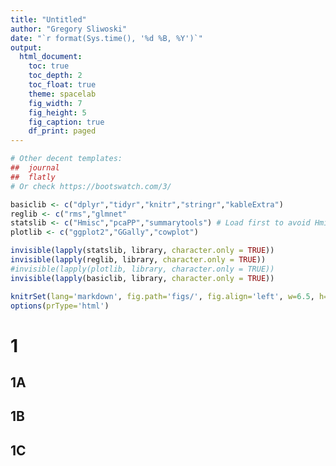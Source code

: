 ```yaml
---
title: "Untitled"
author: "Gregory Sliwoski"
date: "`r format(Sys.time(), '%d %B, %Y')`"
output:
  html_document:
    toc: true
    toc_depth: 2
    toc_float: true
    theme: spacelab
    fig_width: 7
    fig_height: 5
    fig_caption: true
    df_print: paged
---
```

```r
# Other decent templates:
##  journal
##  flatly
# Or check https://bootswatch.com/3/ 
```

```r
basiclib <- c("dplyr","tidyr","knitr","stringr","kableExtra")
reglib <- c("rms","glmnet"
statslib <- c("Hmisc","pcaPP","summarytools") # Load first to avoid Hmisc nonsense
plotlib <- c("ggplot2","GGally","cowplot")

invisible(lapply(statslib, library, character.only = TRUE))
invisible(lapply(reglib, library, character.only = TRUE))
#invisible(lapply(plotlib, library, character.only = TRUE))
invisible(lapply(basiclib, library, character.only = TRUE))

knitrSet(lang='markdown', fig.path='figs/', fig.align='left', w=6.5, h=6.5, cache=TRUE)
options(prType='html')

```

# 1 {.tabset .tabset-fade .tabset-pills} 

## 1A

## 1B

## 1C
